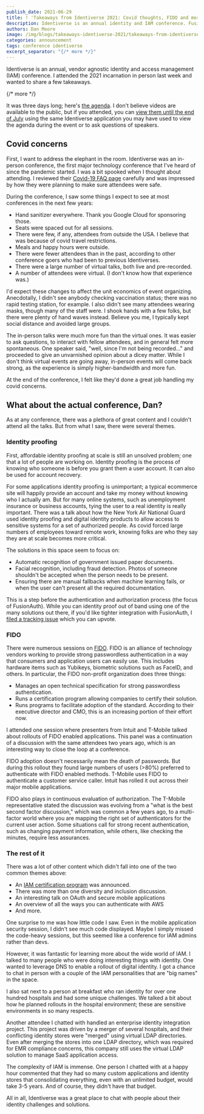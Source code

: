 ```yaml
---
publish_date: 2021-06-29 
title: ! 'Takeaways from Identiverse 2021: Covid thoughts, FIDO and more'
description: Identiverse is an annual identity and IAM conference. FusionAuth showed up and took notes so you don't have to.
authors: Dan Moore
image: /img/blogs/takeaways-identiverse-2021/takeaways-from-identiverse-2021-covid-thoughts-fido-and-more-header-image.png
categories: announcement
tags: conference identiverse
excerpt_separator: "{/* more */}"
---
```


Identiverse is an annual, vendor agnostic identity and access management (IAM) conference. I attended the 2021 incarnation in person last week and wanted to share a few takeaways. 

{/* more */}

It was three days long; here's [the agenda](https://identiverse.com/idv2021/). I don't believe videos are available to the public, but if you attended, you can [view them until the end of July](https://twitter.com/Identiverse/status/1408466566346199046) using the same Identiverse application you may have used to view the agenda during the event or to ask questions of speakers.

## Covid concerns

First, I want to address the elephant in the room. Identiverse was an in-person conference, the first major technology conference that I've heard of since the pandemic started. I was a bit spooked when I thought about attending. I reviewed their [Covid-19 FAQ page](https://identiverse.com/faq/) carefully and was impressed by how they were planning to make sure attendees were safe.

During the conference, I saw some things I expect to see at most conferences in the next few years:

* Hand sanitizer everywhere. Thank you Google Cloud for sponsoring those.
* Seats were spaced out for all sessions.
* There were few, if any, attendees from outside the USA. I believe that was because of covid travel restrictions.
* Meals and happy hours were outside. 
* There were fewer attendees than in the past, according to other conference goers who had been to previous Identiverses.
* There were a large number of virtual talks, both live and pre-recorded.
* A number of attendees were virtual. (I don't know how that experience was.)

I'd expect these changes to affect the unit economics of event organizing. Anecdotally, I didn't see anybody checking vaccination status; there was no rapid testing station, for example. I also didn't see many attendees wearing masks, though many of the staff were. I shook hands with a few folks, but there were plenty of hand waves instead. Believe you me, I typically kept social distance and avoided large groups.

The in-person talks were much more fun than the virtual ones. It was easier to ask questions, to interact with fellow attendees, and in general felt more spontaneous. One speaker said, "well, since I'm not being recorded..." and proceeded to give an unvarnished opinion about a dicey matter. While I don't think virtual events are going away, in-person events will come back strong, as the experience is simply higher-bandwidth and more fun.

At the end of the conference, I felt like they'd done a great job handling my covid concerns.

## What about the actual conference, Dan?

As at any conference, there was a plethora of great content and I couldn't attend all the talks. But from what I saw, there were several themes. 

### Identity proofing

First, affordable identity proofing at scale is still an unsolved problem; one that a lot of people are working on. Identity proofing is the process of knowing who someone is before you grant them a user account. It can also be used for account recovery. 

For some applications identity proofing is unimportant; a typical ecommerce site will happily provide an account and take my money without knowing who I actually am. But for many online systems, such as unemployment insurance or business accounts, tying the user to a real identity is really important. There was a talk about how the New York Air National Guard used identity proofing and digital identity products to allow access to sensitive systems for a set of authorized people. As covid forced large numbers of employees toward remote work, knowing folks are who they say they are at scale becomes more critical.

The solutions in this space seem to focus on:

* Automatic recognition of government issued paper documents.
* Facial recognition, including fraud detection. Photos of someone shouldn't be accepted when the person needs to be present.
* Ensuring there are manual fallbacks when machine learning fails, or when the user can't present all the required documentation.

This is a step before the authentication and authorization process (the focus of FusionAuth). While you can identity proof out of band using one of the many solutions out there, if you'd like tighter integration with FusionAuth, I [filed a tracking issue](https://github.com/FusionAuth/fusionauth-issues/issues/1280) which you can upvote.

### FIDO

There were numerous sessions on [FIDO](https://fidoalliance.org/). FIDO is an alliance of technology vendors working to provide strong passwordless authentication in a way that consumers and application users can easily use. This includes hardware items such as Yubikeys, biometric solutions such as FaceID, and others. In particular, the FIDO non-profit organization does three things:

- Manages an open technical specification for strong passwordless authentication.
- Runs a certification program allowing companies to certify their solution.
- Runs programs to facilitate adoption of the standard. According to their executive director and CMO, this is an increasing portion of their effort now.

I attended one session where presenters from Intuit and T-Mobile talked about rollouts of FIDO enabled applications. This panel was a continuation of a discussion with the same attendees two years ago, which is an interesting way to close the loop at a conference.

FIDO adoption doesn't necessarily mean the death of passwords. But during this rollout they found large numbers of users (>80%) preferred to authenticate with FIDO enabled methods. T-Mobile uses FIDO to authenticate a customer service caller. Intuit has rolled it out across their major mobile applications.

FIDO also plays in continuous evaluation of authorization. The T-Mobile representative stated the discussion was evolving from a "what is the best second factor discussion," which was common a few years ago, to a multi-factor world where you are mapping the right set of authenticators for the current user action. Some situations call for strong recent authentication, such as changing payment information, while others, like checking the minutes, require less assurances.

### The rest of it

There was a lot of other content which didn't fall into one of the two common themes above:

* An [IAM certification program](https://idpro.org/cidpro/) was announced.
* There was more than one diversity and inclusion discussion.
* An interesting talk on OAuth and secure mobile applications
* An overview of all the ways you can authenticate with AWS
* And more.

One surprise to me was how little code I saw. Even in the mobile application security session, I didn't see much code displayed. Maybe I simply missed the code-heavy sessions, but this seemed like a conference for IAM admins rather than devs.

However, it was fantastic for learning more about the wide world of IAM. I talked to many people who were doing interesting things with identity. One wanted to leverage DNS to enable a rollout of digital identity. I got a chance to chat in person with a couple of the IAM personalities that are "big names" in the space.

I also sat next to a person at breakfast who ran identity for over one hundred hospitals and had some unique challenges. We talked a bit about how he planned rollouts in the hospital environment; these are sensitive environments in so many respects.

Another attendee I chatted with handled an enterprise identity integration project. This project was driven by a merger of several hospitals, and their conflicting identity stores were "merged" using virtual LDAP directories. Even after merging the stores into one LDAP directory, which was required for EMR compliance concerns, this company still uses the virtual LDAP solution to manage SaaS application access.

The complexity of IAM is immense. One person I chatted with at a happy hour commented that they had so many custom applications and identity stores that consolidating everything, even with an unlimited budget, would take 3-5 years. And of course, they didn't have that budget.

All in all, Identiverse was a great place to chat with people about their identity challenges and solutions.
